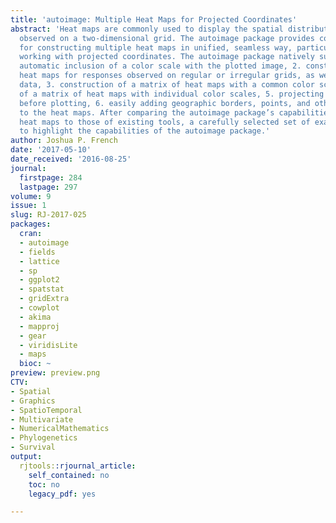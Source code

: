 ```yaml
---
title: 'autoimage: Multiple Heat Maps for Projected Coordinates'
abstract: 'Heat maps are commonly used to display the spatial distribution of a response
  observed on a two-dimensional grid. The autoimage package provides convenient functions
  for constructing multiple heat maps in unified, seamless way, particularly when
  working with projected coordinates. The autoimage package natively supports: 1.
  automatic inclusion of a color scale with the plotted image, 2. construction of
  heat maps for responses observed on regular or irregular grids, as well as non-gridded
  data, 3. construction of a matrix of heat maps with a common color scale, 4. construction
  of a matrix of heat maps with individual color scales, 5. projecting coordinates
  before plotting, 6. easily adding geographic borders, points, and other features
  to the heat maps. After comparing the autoimage package’s capabilities for constructing
  heat maps to those of existing tools, a carefully selected set of examples is used
  to highlight the capabilities of the autoimage package.'
author: Joshua P. French
date: '2017-05-10'
date_received: '2016-08-25'
journal:
  firstpage: 284
  lastpage: 297
volume: 9
issue: 1
slug: RJ-2017-025
packages:
  cran:
  - autoimage
  - fields
  - lattice
  - sp
  - ggplot2
  - spatstat
  - gridExtra
  - cowplot
  - akima
  - mapproj
  - gear
  - viridisLite
  - maps
  bioc: ~
preview: preview.png
CTV:
- Spatial
- Graphics
- SpatioTemporal
- Multivariate
- NumericalMathematics
- Phylogenetics
- Survival
output:
  rjtools::rjournal_article:
    self_contained: no
    toc: no
    legacy_pdf: yes

---
```

